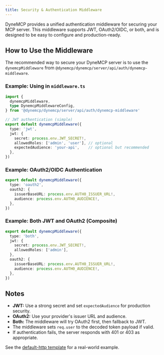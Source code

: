 ```yaml
---
title: Security & Authentication Middleware
---
```



DyneMCP provides a unified authentication middleware for securing your MCP server. This middleware supports JWT, OAuth2/OIDC, or both, and is designed to be easy to configure and production-ready.

## How to Use the Middleware

The recommended way to secure your DyneMCP server is to use the `dynemcpMiddleware` from `@dynemcp/dynemcp/server/api/auth/dynemcp-middleware`.

### Example: Using in `middleware.ts`

```typescript
import {
  dynemcpMiddleware,
  type DynemcpMiddlewareConfig,
} from '@dynemcp/dynemcp/server/api/auth/dynemcp-middleware'

// JWT authentication (simple)
export default dynemcpMiddleware({
  type: 'jwt',
  jwt: {
    secret: process.env.JWT_SECRET!,
    allowedRoles: ['admin', 'user'], // optional
    expectedAudience: 'your-api',    // optional but recommended
  },
})
```

### Example: OAuth2/OIDC Authentication

```typescript
export default dynemcpMiddleware({
  type: 'oauth2',
  oauth2: {
    issuerBaseURL: process.env.AUTH0_ISSUER_URL!,
    audience: process.env.AUTH0_AUDIENCE!,
  },
})
```

### Example: Both JWT and OAuth2 (Composite)

```typescript
export default dynemcpMiddleware({
  type: 'both',
  jwt: {
    secret: process.env.JWT_SECRET!,
    allowedRoles: ['admin'],
  },
  oauth2: {
    issuerBaseURL: process.env.AUTH0_ISSUER_URL!,
    audience: process.env.AUTH0_AUDIENCE!,
  },
})
```


## Notes
- **JWT:** Use a strong secret and set `expectedAudience` for production security.
- **OAuth2:** Use your provider's issuer URL and audience.
- **Both:** The middleware will try OAuth2 first, then fallback to JWT.
- The middleware sets `req.user` to the decoded token payload if valid.
- If authentication fails, the server responds with 401 or 403 as appropriate.

See the [default-http template](https://github.com/DavidNazareno/dynemcp/tree/main/packages/create-dynemcp/src/lib/template/templates/default-http/src/middleware.ts) for a real-world example.

